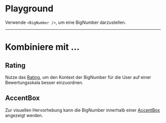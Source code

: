 # Playground

Verwende `<BigNumber />`, um eine BigNumber darzustellen.

<LiveCodeEditor />

---

# Kombiniere mit ...

## Rating

Nutze das
[Rating](https://mittwald.github.io/flow/03-components/content/rating), um den
Kontext der BigNumber für die User auf einer Bewertungsskala besser einzuordnen.

<LiveCodeEditor example="rating" editorCollapsed />

## AccentBox

Zur visuellen Hervorhebung kann die BigNumber innerhalb einer
[AccentBox](https://mittwald.github.io/flow/03-components/structure/accent-box)
angezeigt werden.

<LiveCodeEditor example="accent-box" editorCollapsed />
